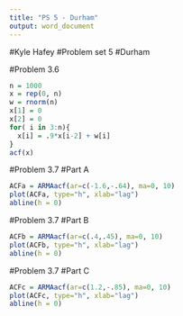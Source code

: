 ```yaml
---
title: "PS 5 - Durham"
output: word_document
---
```

#Kyle Hafey
#Problem set 5
#Durham

#Problem 3.6
```r
n = 1000
x = rep(0, n)
w = rnorm(n)
x[1] = 0
x[2] = 0
for( i in 3:n){
  x[i] = .9*x[i-2] + w[i]
}
acf(x)
```

#Problem 3.7
#Part A
```r
ACFa = ARMAacf(ar=c(-1.6,-.64), ma=0, 10)
plot(ACFa, type="h", xlab="lag")
abline(h = 0)
```
#Problem 3.7
#Part B
```r
ACFb = ARMAacf(ar=c(.4,.45), ma=0, 10)
plot(ACFb, type="h", xlab="lag")
abline(h = 0)
```
#Problem 3.7
#Part C
```r
ACFc = ARMAacf(ar=c(1.2,-.85), ma=0, 10)
plot(ACFc, type="h", xlab="lag")
abline(h = 0)
```


